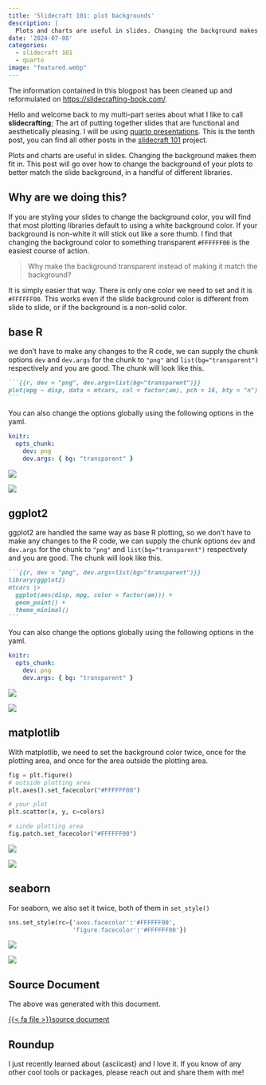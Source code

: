 ```yaml
---
title: 'Slidecraft 101: plot backgrounds'
description: |
  Plots and charts are useful in slides. Changing the background makes them fit in.
date: '2024-07-08'
categories:
  - slidecraft 101
  - quarto
image: "featured.webp"
---
```


::: {.callout-note}
The information contained in this blogpost has been cleaned up and reformulated on <https://slidecrafting-book.com/>.
:::

Hello and welcome back to my multi-part series about what I like to call **slidecrafting**; The art of putting together slides that are functional and aesthetically pleasing. I will be using [quarto presentations](https://quarto.org/). This is the tenth post, you can find all other posts in the [slidecraft 101](../../project/slidecraft-101/index.qmd#blog-posts) project.

Plots and charts are useful in slides. Changing the background makes them fit in. This post will go over how to change the background of your plots to better match the slide background, in a handful of different libraries.

## Why are we doing this?

If you are styling your slides to change the background color, you will find that most plotting libraries default to using a white background color. If your background is non-white it will stick out like a sore thumb. I find that changing the background color to something transparent `#FFFFFF00` is the easiest course of action.

> Why make the background transparent instead of making it match the background?

It is simply easier that way. There is only one color we need to set and it is `#FFFFFF00`. This works even if the slide background color is different from slide to slide, or if the background is a non-solid color.

## base R

we don't have to make any changes to the R code, we can supply the chunk options `dev` and `dev.args` for the chunk to `"png"` and `list(bg="transparent")` respectively and you are good. The chunk will look like this.

````md
```{{r, dev = "png", dev.args=list(bg="transparent")}}
plot(mpg ~ disp, data = mtcars, col = factor(am), pch = 16, bty = "n")
```
````

You can also change the options globally using the following options in the yaml.

```yaml
knitr:
  opts_chunk:
    dev: png
    dev.args: { bg: "transparent" }
```

::: {layout-ncol=2}
![](figures/base-before.png)

![](figures/base-after.png)
:::

## ggplot2

ggplot2 are handled the same way as base R plotting, so we don't have to make any changes to the R code, we can supply the chunk options `dev` and `dev.args` for the chunk to `"png"` and `list(bg="transparent")` respectively and you are good. The chunk will look like this.

````md
```{{r, dev = "png", dev.args=list(bg="transparent")}}
library(ggplot2)
mtcars |>
  ggplot(aes(disp, mpg, color = factor(am))) +
  geom_point() +
  theme_minimal()
```
````

You can also change the options globally using the following options in the yaml.

```yaml
knitr:
  opts_chunk:
    dev: png
    dev.args: { bg: "transparent" }
```

::: {layout-ncol=2}
![](figures/ggplot2-before.png)

![](figures/ggplot2-after.png)
:::

## matplotlib

With matplotlib, we need to set the background color twice, once for the plotting area, and once for the area outside the plotting area.

```python
fig = plt.figure()
# outside plotting area
plt.axes().set_facecolor("#FFFFFF00")

# your plot
plt.scatter(x, y, c=colors)

# sinde plotting area
fig.patch.set_facecolor("#FFFFFF00")
```

::: {layout-ncol=2}
![](figures/matplotlib-before.png)

![](figures/matplotlib-after.png)
:::

## seaborn

For seaborn, we also set it twice, both of them in `set_style()`

```python
sns.set_style(rc={'axes.facecolor':'#FFFFFF00', 
                  'figure.facecolor':'#FFFFFF00'})
```

::: {layout-ncol=2}
![](figures/seaborn-before.png)

![](figures/seaborn-after.png)
:::

## Source Document

The above was generated with this document.

<a href="_examples.qmd" target="_blank" class="listing-slides btn-links">{{< fa file >}}source document<a>

## Roundup

I just recently learned about {asciicast} and I love it. If you know of any other cool tools or packages, please reach out and share them with me!

